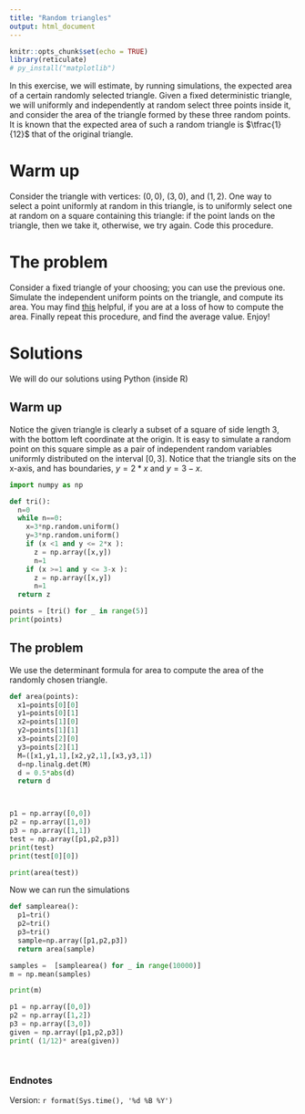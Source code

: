 ```yaml
---
title: "Random triangles"
output: html_document
---
```


```r
knitr::opts_chunk$set(echo = TRUE)
library(reticulate)
# py_install("matplotlib")
```

In this exercise, we will estimate, by running simulations, the expected area of a certain randomly selected triangle.  Given a fixed deterministic triangle, we will uniformly and independently at random select three points inside it, and consider the area of the triangle formed by these three random points.  It is known that the expected area of such a random triangle is $\tfrac{1}{12}$ that of the original triangle.

# Warm up

Consider the triangle with vertices:  $(0,0)$, $(3,0)$, and $(1,2)$.  One way to select a point uniformly at random in this triangle, is to uniformly select one at random on a square containing this triangle: if the point lands on the triangle, then we take it, otherwise, we try again.  Code this procedure.

# The problem

Consider a fixed triangle of your choosing; you can use the previous one.  Simulate the independent uniform points on the triangle, and compute its area.  You may find [this](https://people.richland.edu/james/lecture/m116/matrices/applications.html) helpful, if you are at a loss of how to compute the area.  Finally repeat this procedure, and find the average value.  Enjoy!


# Solutions 

We will do our solutions using Python (inside R)


## Warm up

Notice the given triangle is clearly a subset of a square of side length $3$, with the bottom left coordinate at the origin.  It is easy to simulate a random point on this square simple as a pair of independent random variables uniformly distributed on the interval $[0,3]$.  Notice that the triangle sits on the x-axis, and has boundaries, $y = 2*x$ and $y = 3 -x$.

```python

import numpy as np

def tri():
  n=0
  while n==0:
    x=3*np.random.uniform()
    y=3*np.random.uniform()
    if (x <1 and y <= 2*x ):
      z = np.array([x,y])
      n=1
    if (x >=1 and y <= 3-x ):
      z = np.array([x,y])
      n=1
  return z

points = [tri() for _ in range(5)]
print(points)
```

## The problem

We use the determinant formula for area to compute the area of the randomly chosen triangle. 

```python
def area(points):
  x1=points[0][0]
  y1=points[0][1]
  x2=points[1][0]
  y2=points[1][1]
  x3=points[2][0]
  y3=points[2][1]
  M=([x1,y1,1],[x2,y2,1],[x3,y3,1])
  d=np.linalg.det(M)
  d = 0.5*abs(d)
  return d



p1 = np.array([0,0])
p2 = np.array([1,0])
p3 = np.array([1,1])
test = np.array([p1,p2,p3])
print(test)
print(test[0][0])

print(area(test))
```

Now we can run the simulations

```python

def samplearea():
  p1=tri()
  p2=tri()
  p3=tri()
  sample=np.array([p1,p2,p3])
  return area(sample)

samples =  [samplearea() for _ in range(10000)]
m = np.mean(samples)

print(m)

p1 = np.array([0,0])
p2 = np.array([1,2])
p3 = np.array([3,0])
given = np.array([p1,p2,p3])
print( (1/12)* area(given))




```
  

### Endnotes

Version: `r format(Sys.time(), '%d %B %Y')`



